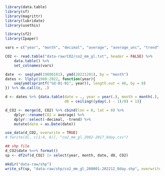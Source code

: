 ```r
library(data.table)
library(sf)
library(magrittr)
library(lubridate)
library(usethis)

library(sf2)
library(Ipaper)

vars = c("year", "month", "decimal", "average", "average_unc", "trend", "trend_unc")

CO2 <- read.table("data-raw/CO2/co2_mm_gl.txt", header = FALSE) %>% 
    data.table() %>% 
    set_colnames(vars)

date  <- seq(ymd(19800101), ymd(20221201), by = "month")
dates <- llply(1980:2022, function(year){
    seq(ymd(sprintf("%d-01-01", year)), length.out = 46, by = 8)
}) %>% do.call(c, .)

d <- dates %>% {data.table(date = ., year = year(.), month = month(.),
                           d8 = ceiling((yday(.) - 1)/8) + 1)}

d_CO2 <- merge(d, CO2) %>% cbind(lon = 0, lat = 0) %>%
    dplyr::rename(CO2 = average) %>%
    dplyr::select(-decimal, -trend) %>%
    mutate(date = as.Date(date))

use_data(d_CO2, overwrite = TRUE)
# fwrite(d[, c(1:4, 6)], "co2_mm_gl_2002-2017_8day.csv")
```

```r
## shp file
d_CO2$date %<>% format()
sp <- df2sf(d_CO2) |> select(year, month, date, d8, CO2)

mkdir("data-raw/shp")
write_sf(sp, "data-raw/shp/co2_mm_gl_200001-202212_8day.shp", overwrite = TRUE)
```
